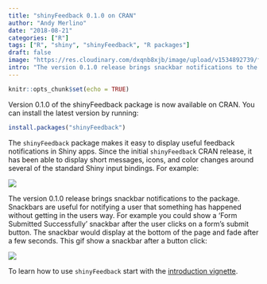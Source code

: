```yaml
---
title: "shinyFeedback 0.1.0 on CRAN"
author: "Andy Merlino"
date: "2018-08-21"
categories: ["R"]
tags: ["R", "shiny", "shinyFeedback", "R packages"]
draft: false
image: "https://res.cloudinary.com/dxqnb8xjb/image/upload/v1534892739/feedback-screenshot_dafi9w.png"
intro: "The version 0.1.0 release brings snackbar notifications to the package.  Snackbars are useful for notifying a user that something has happened without getting in the users way.  For example you could show a 'Form Submitted Successfully' snackbar after the user clicks on a form's submit button.  The snackbar would display at the bottom of the page and fade after a few seconds."
---
```


```r
knitr::opts_chunk$set(echo = TRUE)
```

Version 0.1.0 of the shinyFeedback package is now available on CRAN.  You can install the latest version by running:

```r
install.packages("shinyFeedback")
```

The `shinyFeedback` package makes it easy to display useful feedback notifications in Shiny apps.  Since the initial `shinyFeedback` CRAN release, it has been able to display short messages, icons, and color changes around several of the standard Shiny input bindings. For example:

![](https://res.cloudinary.com/dxqnb8xjb/image/upload/v1534892739/feedback-screenshot_dafi9w.png)

The version 0.1.0 release brings snackbar notifications to the package.  Snackbars are useful for notifying a user that something has happened without getting in the users way.  For example you could show a 'Form Submitted Successfully' snackbar after the user clicks on a form's submit button.  The snackbar would display at the bottom of the page and fade after a few seconds.  This gif show  a snackbar after a button click:

![](https://res.cloudinary.com/dxqnb8xjb/image/upload/v1534892539/snackbar_wm4aik.gif)

To learn how to use `shinyFeedback` start with the [introduction vignette](https://cran.r-project.org/web/packages/shinyFeedback/vignettes/shinyFeedback-intro.html).


